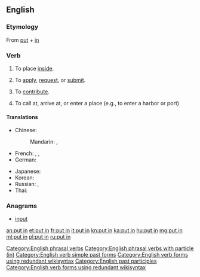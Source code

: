 {{also|putin|Putin|puțin}}
==English==

===Etymology===
From [[put]] + [[in]]

===Verb===
{{en-verb|head=[[put]] [[in]]|puts in|putting in|put in}}

# {{context|transitive|lang=en}} To place [[inside]].
#: {{usex|lang=en|Just '''put in''' the key for the ignition and turn it.}}
# {{context|intransitive|lang=en}} To [[apply]], [[request]], or [[submit]].
#: {{usex|lang=en|I'm going to the bank to '''put in''' for a transfer.}}
# {{context|transitive|lang=en}} To [[contribute]].
#: {{usex|lang=en|I '''put in''' an extra hour at work today.}}
# {{context|intransitive|lang=en}} To call at, arrive at, or enter a place (e.g., to enter a harbor or port)
#: {{usex|lang=en|The ship '''puts in''' to port today.}}

====Translations====
{{trans-top|to place inside}}
* Chinese:
*: Mandarin: {{t+|cmn|投入|tr=tóurù|sc=Hani}}, {{t+|cmn|插入|tr=chārù|sc=Hani}}
* French: {{t+|fr|mettre}}, {{t+|fr|insérer}}, {{t+|fr|fourrer}}
* German: {{t+|de|einsetzen}}
{{trans-mid}}
* Japanese: {{t+|ja|入れる|tr=いれる, ireru|sc=Jpan}}
* Korean: {{t+|ko|넣다|sc=Kore}}
* Russian: {{t+|ru|вставля́ть|impf}}, {{t+|ru|вста́вить|pf}}
* Thai: {{t+|th|ใส่|tr=sài|sc=Thai}}
{{trans-bottom}}

===Anagrams===
* [[input#English|input]]

[[Category:English phrasal verbs]]
[[Category:English phrasal verbs with particle (in)]]
[[Category:English verb simple past forms]]
[[Category:English verb forms using redundant wikisyntax]]
[[Category:English past participles]]
[[Category:English verb forms using redundant wikisyntax]]

[[an:put in]]
[[et:put in]]
[[fr:put in]]
[[it:put in]]
[[kn:put in]]
[[ka:put in]]
[[hu:put in]]
[[mg:put in]]
[[ml:put in]]
[[pl:put in]]
[[ru:put in]]